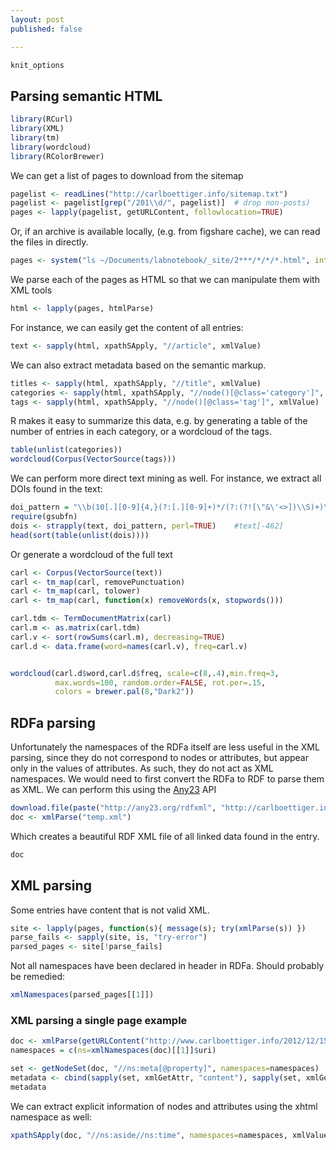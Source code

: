 ```yaml
---
layout: post
published: false

---
```


```r
knit_options
```

## Parsing semantic HTML

```r
library(RCurl)
library(XML)
library(tm)
library(wordcloud)
library(RColorBrewer)
```

We can get a list of pages to download from the sitemap

```r
pagelist <- readLines("http://carlboettiger.info/sitemap.txt")
pagelist <- pagelist[grep("/201\\d/", pagelist)]  # drop non-posts)
pages <- lapply(pagelist, getURLContent, followlocation=TRUE)
```

Or, if an archive is available locally, (e.g. from figshare cache), we can read the files in directly.  


```r
pages <- system("ls ~/Documents/labnotebook/_site/2***/*/*/*.html", intern=TRUE)
```

We parse each of the pages as HTML so that we can manipulate them with XML tools


```r
html <- lapply(pages, htmlParse)
```

For instance, we can easily get the content of all entries:

```r
text <- sapply(html, xpathSApply, "//article", xmlValue) 
```

We can also extract metadata based on the semantic markup.  

```r
titles <- sapply(html, xpathSApply, "//title", xmlValue)
categories <- sapply(html, xpathSApply, "//node()[@class='category']", xmlValue)
tags <- sapply(html, xpathSApply, "//node()[@class='tag']", xmlValue)
```

R makes it easy to summarize this data, e.g. by generating a table of the number of entries in each category, or a wordcloud of the tags.  

```r
table(unlist(categories))
wordcloud(Corpus(VectorSource(tags)))
```


We can perform more direct text mining as well. For instance, we extract all DOIs found in the text: 

```r
doi_pattern = "\\b(10[.][0-9]{4,}(?:[.][0-9]+)*/(?:(?![\"&\'<>])\\S)+)\\b"
require(gsubfn)
dois <- strapply(text, doi_pattern, perl=TRUE)    #text[-462]
head(sort(table(unlist(dois))))
```

Or generate a wordcloud of the full text 

```r

carl <- Corpus(VectorSource(text))
carl <- tm_map(carl, removePunctuation)
carl <- tm_map(carl, tolower)
carl <- tm_map(carl, function(x) removeWords(x, stopwords()))       

carl.tdm <- TermDocumentMatrix(carl)
carl.m <- as.matrix(carl.tdm)
carl.v <- sort(rowSums(carl.m), decreasing=TRUE)
carl.d <- data.frame(word=names(carl.v), freq=carl.v)


wordcloud(carl.d$word,carl.d$freq, scale=c(8,.4),min.freq=3,
          max.words=100, random.order=FALSE, rot.per=.15, 
          colors = brewer.pal(8,"Dark2"))
```

## RDFa parsing


Unfortunately the namespaces of the RDFa itself are less useful in the XML parsing, since they do not correspond to nodes or attributes, but appear only in the values of attributes.  As such, they do not act as XML namespaces.  We would need to first convert the RDFa to RDF to parse them as XML. We can perform this using the [Any23](http://any23.org) API

```r
download.file(paste("http://any23.org/rdfxml", "http://carlboettiger.info", sep="/"), "temp.xml")
doc <- xmlParse("temp.xml")
```

Which creates a beautiful RDF XML file of all linked data found in the entry.   

```r
doc
```

## XML parsing 

Some entries have content that is not valid XML. 

```r
site <- lapply(pages, function(s){ message(s); try(xmlParse(s)) })
parse_fails <- sapply(site, is, "try-error") 
parsed_pages <- site[!parse_fails] 
```



Not all namespaces have been declared in header in RDFa. Should probably be remedied:
```r
xmlNamespaces(parsed_pages[[1]])
```


### XML parsing a single page example 

```r
doc <- xmlParse(getURLContent("http://www.carlboettiger.info/2012/12/15/nonparametric-bayes-comparisons.html", followlocation=TRUE))
namespaces = c(ns=xmlNamespaces(doc)[[1]]$uri)
```

```r
set <- getNodeSet(doc, "//ns:meta[@property]", namespaces=namespaces)
metadata <- cbind(sapply(set, xmlGetAttr, "content"), sapply(set, xmlGetAttr, "property"))
metadata
```

We can extract explicit information of nodes and attributes using the xhtml namespace as well:

```r
xpathSApply(doc, "//ns:aside//ns:time", namespaces=namespaces, xmlValue)
```


